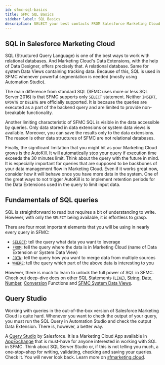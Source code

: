 ```yaml
---
id: sfmc-sql-basics
title: SFMC SQL Basics
sidebar_label: SQL Basics
description: SELECT your best contacts FROM Salesforce Marketing Cloud WHERE Data Filter is not enough
---
```



<LeadText content='SELECT your best contacts FROM Salesforce Marketing Cloud WHERE Data Filter is not enough.' />

## SQL in Salesforce Marketing Cloud

SQL (Structured Query Language) is one of the best ways to work with relational databases. And Marketing Cloud's Data Extensions, with the help of Data Designer, offers precisely that. A relational database. Same for system Data Views containing tracking data. Because of this, SQL is used in SFMC whenever powerful segmentation is needed (mostly using Automation Studio).

The main difference from standard SQL (SFMC uses more or less SQL Server 2016) is that SFMC supports only `SELECT` statement. Neither `INSERT`, `UPDATE` or `DELETE` are officially supported. It is because the queries are executed as a part of the backend query and are limited to provide non-breakable functionality.

Another limiting characteristic of SFMC SQL is visible in the data accessible by queries. Only data stored in data extensions or system data views is available. Moreover, you can save the results only to the data extensions. The reason is other data structures of SFMC are not relational databases.

Finally, the significant limitation that you might hit as your Marketing Cloud grows is the AutoKill. It will automatically stop your query if execution time exceeds the 30 minutes limit. Think about the query with the future in mind. It is especially important for queries that are supposed to be backbones of your data management flow in Marketing Cloud. Even if it works great now, consider how it will behave once you have more data in the system. One of the great ways to not trigger AutoKill is to implement retention periods for the Data Extensions used in the query to limit input data.

## Fundamentals of SQL queries

SQL is straightforward to read but requires a bit of understanding to write. However, with only the `SELECT` being available, it is effortless to grasp.

There are four most important elements that you will be using in nearly every query in SFMC:

* [`SELECT`](sfmc-sql-select): tell the query what data you want to leverage
* [`FROM`](sfmc-sql-from): tell the query where the data is in Marketing Cloud (name of Data Extension or System Data View)
* [`JOIN`](sfmc-sql-join): tell the query how you want to merge data from multiple sources
* [`WHERE`](sfmc-sql-where): tell the query which part of the above data is interesting to you

However, there is much to learn to unlock the full power of SQL in SFMC. Check out deep-dive docs on other SQL Statements ([`LIKE`](sfmc-sql-like)), [String](sfmc-sql-string-functions), [Date](sfmc-sql-date-functions), [Number](sfmc-sql-numeric-functions), [Conversion](sfmc-sql-conversion-functions) Functions and [SFMC System Data Views](sfmc-sql-system-data-views).

## Query Studio

Working with queries in the out-of-the-box version of Salesforce Marketing Cloud is quite hard. Whenever you want to check the output of your query, you must run the SQL Query in Automation Studio and check the output Data Extension. There is, however, a better way.

A [Query Studio](https://appexchange.salesforce.com/appxListingDetail?listingId=a0N3A00000FP3yFUAT) by Salesforce. It is a Marketing Cloud App available in [AppExchange](https://appexchange.salesforce.com/appxListingDetail?listingId=a0N3A00000FP3yFUAT) that is must-have for anyone interested in working with SQL in SFMC. Think about SQL Server Studio or, if this is not telling you much, a one-stop-shop for writing, validating, checking and saving your queries. Check it. You will never look back. Learn more on [sfmarketing.cloud](https://sfmarketing.cloud/2019/08/05/query-studio-for-marketing-cloud/).


